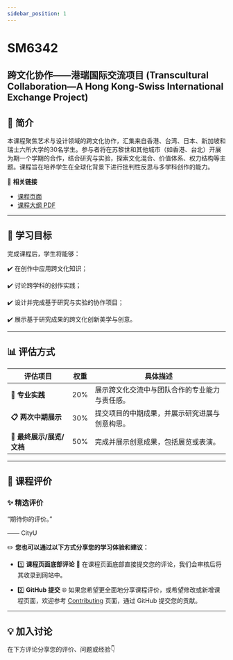 ```yaml
---
sidebar_position: 1
---
```


# SM6342
## 跨文化协作——港瑞国际交流项目 (Transcultural Collaboration—A Hong Kong-Swiss International Exchange Project)

## **📘 简介**
本课程聚焦艺术与设计领域的跨文化协作，汇集来自香港、台湾、日本、新加坡和瑞士六所大学的30名学生。参与者将在苏黎世和其他城市（如香港、台北）开展为期一个学期的合作，结合研究与实验，探索文化混合、价值体系、权力结构等主题。课程旨在培养学生在全球化背景下进行批判性反思与多学科创作的能力。

🔗 **相关链接**
- [课程页面](https://www.cityu.edu.hk/catalogue/pg/202526/course/SM6342.htm)
- [课程大纲 PDF](https://www.cityu.edu.hk/catalogue/pg/202526/course/SM6342.pdf)

---

## **🎯 学习目标**

完成课程后，学生将能够：

✔️ 在创作中应用跨文化知识；

✔️ 讨论跨学科的创作实践；

✔️ 设计并完成基于研究与实验的协作项目；

✔️ 展示基于研究成果的跨文化创新美学与创意。

---

## **📊 评估方式**

| **评估项目**                    | **权重** | **具体描述**                                                                                       |
|--------------------------------|---------|---------------------------------------------------------------------------------------------------|
| **📂 专业实践**                 | 20%     | 展示跨文化交流中与团队合作的专业能力与责任感。                                                         |
| **📋 两次中期展示**              | 30%     | 提交项目的中期成果，并展示研究进展与创意构思。                                                       |
| **📂 最终展示/展览/文档**       | 50%     | 完成并展示创意成果，包括展览或表演。                                                                 |

---

## **💬 课程评价**

### ✨ **精选评价**
<div className={commentStyles.commentBox}>
    <p className={commentStyles.commentText}>
        “期待你的评价。”
    </p>
    <p className={commentStyles.commentAuthor}>—— CityU</p>
</div>

✏️ **您也可以通过以下方式分享您的学习体验和建议：**

- 1️⃣ **课程页面底部评论**
💬 在课程页面底部直接提交您的评论，我们会审核后将其收录到网站中。

- 2️⃣ **GitHub 提交**
🌐 如果您希望更全面地分享课程评价，或希望修改或新增课程页面，欢迎参考 [Contributing](/contributing) 页面，通过 GitHub 提交您的贡献。

---

## **💡 加入讨论**

在下方评论分享您的评价、问题或经验👇
<Utterances />
